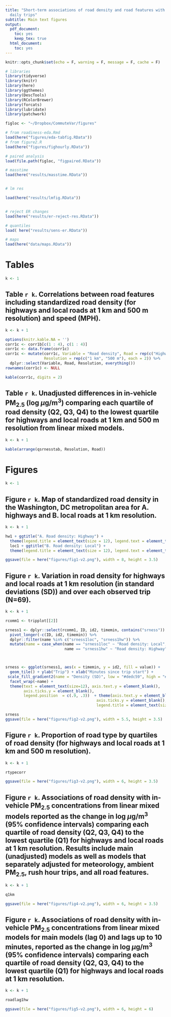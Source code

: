 ```yaml
---
title: "Short-term associations of road density and road features with in-vehicle PM2.5 during
  daily trips"
subtitle: Main text figures
output:
  pdf_document:
    toc: yes
    keep_tex: true
  html_document:
    toc: yes
---
```


```r
knitr::opts_chunk$set(echo = F, warning = F, message = F, cache = F)
```

```r
# libraries
library(tidyverse)
library(knitr)
library(here)
library(ggthemes)
library(DescTools)
library(RColorBrewer)
library(forcats)
library(lubridate)
library(patchwork)

figloc <- "~/Dropbox/CommuteVar/figures"

# from roadiness-eda.Rmd
load(here("figures/eda-tabfig.RData"))
# from figure2.R
load(here("figures/fighourly.RData"))

# paired analysis
load(file.path(figloc, "figpaired.RData"))

# masstime
load(here("results/masstime.RData"))


# lm res

load(here("results/lmfig.RData"))


# reject ER changes
load(here("results/er-reject-res.RData"))

# quantiles
load( here("results/sens-er.RData"))

# maps
load(here("data/maps.RData"))
```




# Tables

```r
k <- 1

```



## Table `r k`. Correlations between road features including standardized road density (for highways and local roads at 1 km and 500 m resolution) and speed (MPH).

```r
k <- k + 1
```

```r
options(knitr.kable.NA = '')
corr1c <- corr1b[c(1 : 4), c(1 : 4)]
corr1c <- data.frame(corr1c)
corr1c <- mutate(corr1c, Variable = "Road density", Road = rep(c("Highway", "Local"), 2),
                 Resolution = rep(c("1 km", "500 m"), each = 2)) %>% 
  dplyr::select(Variable, Road, Resolution, everything())
rownames(corr1c) <- NULL

kable(corr1c, digits = 2)
```

## Table `r k`. Unadjusted differences in in-vehicle PM$_{2.5}$ (log $\mu$g/m$^3$) comparing each quartile of road density (Q2, Q3, Q4) to the lowest quartile for highways and local roads at 1 km and 500 m resolution from linear mixed models.

```r
k <- k + 1
```

```r
kable(arrange(qsrnesstab, Resolution, Road))

```


# Figures
```r
k <- 1

```


## Figure `r k`. Map of standardized road density in the Washington, DC metropolitan area for A. highways and B. local roads at 1 km resolution.

```r
k <- k + 1
```


```r
hw1 + ggtitle("A. Road density: Highway") +
  theme(legend.title = element_text(size = 12), legend.text = element_text(size = 12), title = element_text(size = 10)) +
  loc1 + ggtitle("B. Road density: Local") +
  theme(legend.title = element_text(size = 12), legend.text = element_text(size = 12), title = element_text(size = 10))

ggsave(file = here("figures/fig1-v2.png"), width = 8, height = 3.5)

```

## Figure `r k`. Variation in road density for highways and local roads at 1 km resolution (in standard deviations (SD)) and over each observed trip (N=69).  

```r
k <- k + 1
```


```r
rcomm1 <- tripplot[[2]]
```

```r
srness1 <- dplyr::select(rcomm1, ID, id2, timemin, contains("srness")) %>%
  pivot_longer(-c(ID, id2, timemin)) %>%
  dplyr::filter(name %in% c("srness1loc", "srness1hw")) %>%
  mutate(name = case_when(name == "srness1loc" ~ "Road density: Local",
                          name == "srness1hw" ~ "Road density: Highway")) 



srness <- ggplot(srness1, aes(x = timemin, y = id2, fill = value)) +
  geom_tile() + ylab("Trip") + xlab("Minutes since trip start") +
 scale_fill_gradient2(name = "Density (SD)", low = "#dedc59", high = "#5c3a85", mid = "white") +
  facet_wrap(~name) +
  theme(text = element_text(size=12), axis.text.y = element_blank(),
        axis.ticks.y = element_blank(),
        legend.position  = c(.9, .3))  + theme(axis.text.y = element_blank(),
                                        axis.ticks.y = element_blank(),
                                        legend.title = element_text(size = 10))

srness
ggsave(file = here("figures/fig2-v2.png"), width = 5.5, height = 3.5)

```



## Figure `r k`. Proportion of road type by quartiles of road density (for highways and local roads at 1 km and 500 m resolution).

```r
k <- k + 1
```


```r
rtypecorr 

ggsave(file = here("figures/fig3-v2.png"), width = 6, height = 3.5)
```


## Figure `r k`. Associations of road density with in-vehicle PM$_{2.5}$ concentrations from linear mixed models reported as the change in log $\mu$g/m$^3$ (95% confidence intervals) comparing each quartile of road density (Q2, Q3, Q4) to the lowest quartile (Q1) for highways and local roads at 1 km resolution. Results include main (unadjusted) models as well as models that separately adjusted for meteorology, ambient PM$_{2.5}$, rush hour trips, and all road features.

```r
k <- k + 1

```


```r
q1km

ggsave(file = here("figures/fig4-v2.png"), width = 6, height = 3.5)

```


## Figure `r k`. Associations of road density with in-vehicle PM$_{2.5}$ concentrations from linear mixed models for main models (lag 0) and lags up to 10 minutes, reported as the change in log $\mu$g/m$^3$ (95% confidence intervals) comparing each quartile of road density (Q2, Q3, Q4) to the lowest quartile (Q1) for highways and local roads at 1 km resolution.


```r
k <- k + 1
```


```r
roadlag1hw 

ggsave(file = here("figures/fig5-v2.png"), width = 6, height = 6)

```


